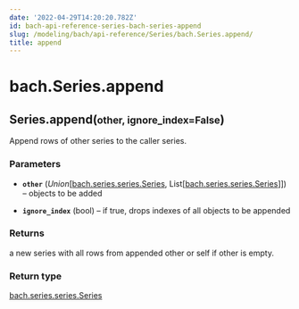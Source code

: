 ```yaml
---
date: '2022-04-29T14:20:20.782Z'
id: bach-api-reference-series-bach-series-append
slug: /modeling/bach/api-reference/Series/bach.Series.append/
title: append
---
```


# bach.Series.append

<div class="method">
<h2 class="signature-class"><span class="additional-name">Series.</span><span class="name">append(</span><small class="parameter-list"><span class="parameter" id="other">other</span>, <span class="parameter" id="ignore_index">ignore_index=False</span></small>)</h2>


<div class="content">

Append rows of other series to the caller series.


### Parameters

* **`other`** (_Union_[[bach.series.series.Series](/docs/modeling/bach/api-reference/Series/bach.Series/#bach.Series), List[[bach.series.series.Series](/docs/modeling/bach/api-reference/Series/bach.Series/#bach.Series)]]) – objects to be added

* **`ignore_index`** (bool) – if true, drops indexes of all objects to be appended



### Returns

a new series with all rows from appended other or self if other is empty.



### Return type

[bach.series.series.Series](/docs/modeling/bach/api-reference/Series/bach.Series/#bach.Series)



</div>

</div>
